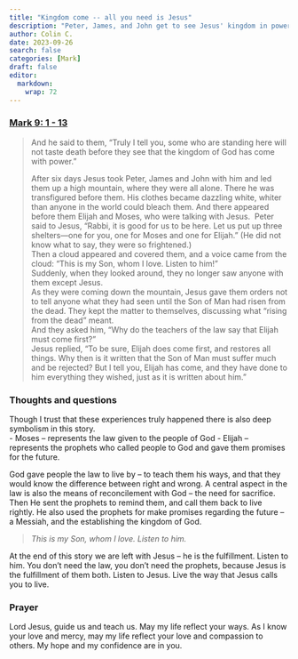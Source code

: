 ```yaml
---
title: "Kingdom come -- all you need is Jesus"
description: "Peter, James, and John get to see Jesus' kingdom in power"
author: Colin C.
date: 2023-09-26    
search: false
categories: [Mark]
draft: false
editor: 
  markdown: 
    wrap: 72
---
```


### [Mark 9: 1 - 13](https://www.bible.com/bible/111/MRK.8.NIV)

> And he said to them, “Truly I tell you, some who are standing here will not taste death before they see that the kingdom of God has come with power.”\
>
> After six days Jesus took Peter, James and John with him and led them up a high mountain, where they were all alone. There he was transfigured before them. His clothes became dazzling white, whiter than anyone in the world could bleach them. And there appeared before them Elijah and Moses, who were talking with Jesus.\ 
> Peter said to Jesus, “Rabbi, it is good for us to be here. Let us put up three shelters—one for you, one for Moses and one for Elijah.” (He did not know what to say, they were so frightened.)\
> Then a cloud appeared and covered them, and a voice came from the cloud: “This is my Son, whom I love. Listen to him!”\
> Suddenly, when they looked around, they no longer saw anyone with them except Jesus.\
> As they were coming down the mountain, Jesus gave them orders not to tell anyone what they had seen until the Son of Man had risen from the dead. They kept the matter to themselves, discussing what “rising from the dead” meant.\
> And they asked him, “Why do the teachers of the law say that Elijah must come first?”\
> Jesus replied, “To be sure, Elijah does come first, and restores all things. Why then is it written that the Son of Man must suffer much and be rejected? But I tell you, Elijah has come, and they have done to him everything they wished, just as it is written about him.”

### Thoughts and questions 

Though I trust that these experiences truly happened there is also deep symbolism in this story.  
-   Moses -- represents the law given to the people of God
-   Elijah -- represents the prophets who called people to God and gave them promises for the future.

God gave people the law to live by -- to teach them his ways, and that they would know the difference between right and wrong. A central aspect in the law is also the means of reconcilement with God -- the need for sacrifice. Then He sent the prophets to remind them, and call them back to live rightly.  He also used the prophets for make promises regarding the future -- a Messiah, and the establishing the kingdom of God. 

> _This is my Son, whom I love.  Listen to him._

At the end of this story we are left with Jesus -- he is the fulfillment.  Listen to him.  You don't need the law, you don't need the prophets, because Jesus is the fulfillment of them both.  Listen to Jesus.  Live the way that Jesus calls you to live. 

### Prayer

Lord Jesus, guide us and teach us.  May my life reflect your ways.  As I know your love and mercy, may my life reflect your love and compassion to others.  My hope and my confidence are in you. 

